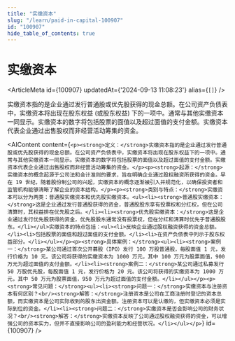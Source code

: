 ```yaml
---
title: "实缴资本"
slug: "/learn/paid-in-capital-100907"
id: "100907"
hide_table_of_contents: true
---
```



# 实缴资本

<ArticleMeta id={100907} updatedAt={'2024-09-13 11:08:23'} alias={`[]`} />
<div className='border-solid border-b border-t-0 my-4 border-[var(--ifm-color-gray-300)]' />

实缴资本指的是企业通过发行普通股或优先股获得的现金总额。在公司资产负债表中，实缴资本将出现在股东权益 (或股东权益) 下的一项中。通常与其他实缴资本一同显示。实缴资本的数字将包括股票的面值以及超过面值的支付金额。实缴资本代表企业通过出售股权而非经营活动筹集的资金。

<AIContent content={`<p><strong>定义：</strong>实缴资本指的是企业通过发行普通股或优先股获得的现金总额。在公司资产负债表中，实缴资本将出现在股东权益下的一项中。通常与其他实缴资本一同显示。实缴资本的数字将包括股票的面值以及超过面值的支付金额。实缴资本代表企业通过出售股权而非经营活动筹集的资金。</p><p><strong>起源：</strong>实缴资本的概念起源于公司法和会计准则的要求，旨在明确企业通过股权融资所获得的资金。早在 19 世纪，随着股份制公司的兴起，实缴资本的概念逐渐被引入并规范化，以确保投资者和监管机构能够清晰了解企业的资本结构。</p><p><strong>类别与特点：</strong>实缴资本可以分为两类：普通股实缴资本和优先股实缴资本。<ul><li><strong>普通股实缴资本：</strong>这是企业通过发行普通股获得的资金，普通股股东享有投票权和分红权，但在公司清算时，其权益排在优先股之后。</li><li><strong>优先股实缴资本：</strong>这是企业通过发行优先股获得的资金，优先股股东通常没有投票权，但在分红和清算时优先于普通股股东。</li></ul>实缴资本的特点包括：<ul><li>反映企业通过股权融资获得的资金总额。</li><li>包括股票的面值和超过面值的支付金额。</li><li>在资产负债表中列示于股东权益部分。</li></ul></p><p><strong>具体案例：</strong><ul><li><strong>案例一：</strong>某公司通过首次公开募股（IPO）发行 100 万股普通股，每股面值 1 元，发行价格为 10 元。该公司将获得的实缴资本为 1000 万元，其中 100 万元为股票面值，900 万元为超过面值的支付金额。</li><li><strong>案例二：</strong>某公司通过私募发行 50 万股优先股，每股面值 1 元，发行价格为 20 元。该公司将获得的实缴资本为 1000 万元，其中 50 万元为股票面值，950 万元为超过面值的支付金额。</li></ul></p><p><strong>常见问题：</strong><ul><li><strong>问题一：</strong>实缴资本与注册资本有何区别？<br/><strong>解答：</strong>注册资本是公司在工商注册时登记的资本总额，而实缴资本是公司实际收到的股东出资金额。注册资本可以是认缴的，但实缴资本必须是实际到位的资金。</li><li><strong>问题二：</strong>实缴资本是否会影响公司的财务状况？<br/><strong>解答：</strong>实缴资本反映了公司通过股权融资获得的资金，可以增强公司的资本实力，但并不直接影响公司的盈利能力和经营状况。</li></ul></p>`} id={100907} />
